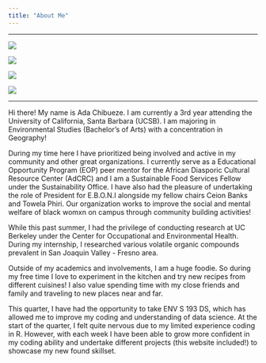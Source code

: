 ```yaml
---
title: "About Me"
---
```


------------------------------------------------------------------------

::: {layout="\[\[1, 1, 1, 1\]\]"} 
![](images/EBONI_1.jpg){group="SBC"
description="Black Womxn's Appreciation Night, Spring 2024."}

![](images/IMG_1009.jpeg){group="SBC"
description="AdCRC Peer Mentors promoting EOP resources, Fall 2023."}

![](images/IMG_4643.jpeg){group="SBC"
description="Kale and roasted sweet potatoe salad with a dill tzatziki sauce"}

![](images/IMG_3412.jpeg){group="SBC"
description="Picture of the Eiffel Tower, Summer 2023."}

:::

------------------------------------------------------------------------

Hi there! My name is Ada Chibueze. I am currently a 3rd year attending the University of California, Santa Barbara (UCSB). I am majoring in Environmental Studies (Bachelor's of Arts) with a concentration in Geography!

During my time here I have prioritized being involved and active in my community and other great organizations. I currently serve as a Educational Opportunity Program (EOP) peer mentor for the African Diasporic Cultural Resource Center (AdCRC) and I am a Sustainable Food Services Fellow under the Sustainability Office. I have also had the pleasure of undertaking the role of President for E.B.O.N.I alongside my fellow chairs Ceion Banks and Towela Phiri. Our organization works to improve the social and mental welfare of black womxn on campus through community building activities!

While this past summer, I had the privilege of conducting research at UC Berkeley under the Center for Occupational and Environmental Health. During my internship, I researched various volatile organic compounds prevalent in San Joaquin Valley - Fresno area.

Outside of my academics and involvements, I am a huge foodie. So during my free time I love to experiment in the kitchen and try new recipes from different cuisines! I also value spending time with my close friends and family and traveling to new places near and far.

This quarter, I have had the opportunity to take ENV S 193 DS, which has allowed me to improve my coding and understanding of data science. At the start of the quarter, I felt quite nervous due to my limited experience coding in R. However, with each week I have been able to grow more confident in my coding ability and undertake different projects (this website included!) to showcase my new found skillset.
